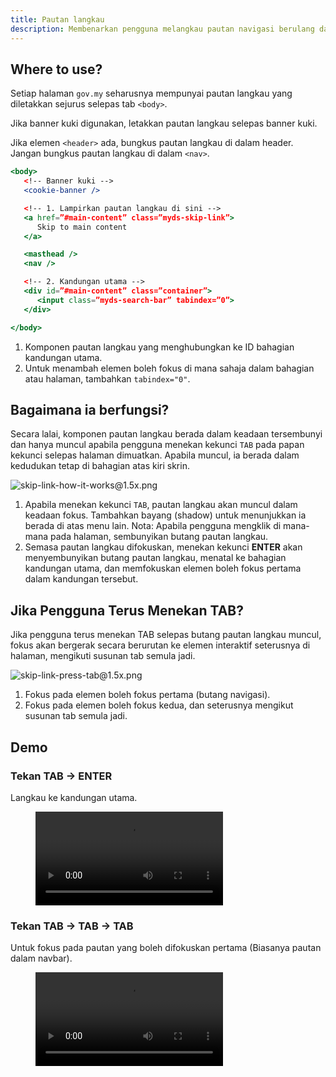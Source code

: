 ```yaml
---
title: Pautan langkau
description: Membenarkan pengguna melangkau pautan navigasi berulang dan terus ke kandungan utama. Ia meningkatkan kebolehcapaian untuk pengguna papan kekunci dan pembaca skrin dengan memperbaiki kecekapan navigasi dan biasanya tersembunyi sehingga difokuskan.
---
```



## Where to use?

Setiap halaman `gov.my` seharusnya mempunyai pautan langkau yang diletakkan sejurus selepas tab `<body>`.

Jika banner kuki digunakan, letakkan pautan langkau selepas banner kuki.

Jika elemen `<header>` ada, bungkus pautan langkau di dalam header. Jangan bungkus pautan langkau di dalam `<nav>`.

```jsx
<body>
   <!-- Banner kuki -->
   <cookie-banner />

   <!-- 1. Lampirkan pautan langkau di sini -->
   <a href=”#main-content” class=”myds-skip-link”>
      Skip to main content
   </a>

   <masthead />
   <nav />

   <!-- 2. Kandungan utama -->
   <div id=”#main-content” class=”container”>
      <input class=”myds-search-bar” tabindex=”0”>
   </div>

</body>
```

1. Komponen pautan langkau yang menghubungkan ke ID bahagian kandungan utama.
2. Untuk menambah elemen boleh fokus di mana sahaja dalam bahagian atau halaman, tambahkan `tabindex="0"`.

## Bagaimana ia berfungsi?

Secara lalai, komponen pautan langkau berada dalam keadaan tersembunyi dan hanya muncul apabila pengguna menekan kekunci `TAB` pada papan kekunci selepas halaman dimuatkan. Apabila muncul, ia berada dalam kedudukan tetap di bahagian atas kiri skrin.

![skip-link-how-it-works@1.5x.png](/design/skip-link-how-it-works1.5x.png)

1. Apabila menekan kekunci `TAB`, pautan langkau akan muncul dalam keadaan fokus. Tambahkan bayang (shadow) untuk menunjukkan ia berada di atas menu lain. Nota: Apabila pengguna mengklik di mana-mana pada halaman, sembunyikan butang pautan langkau.
2. Semasa pautan langkau difokuskan, menekan kekunci **ENTER** akan menyembunyikan butang pautan langkau, menatal ke bahagian kandungan utama, dan memfokuskan elemen boleh fokus pertama dalam kandungan tersebut.

## Jika Pengguna Terus Menekan TAB?

Jika pengguna terus menekan TAB selepas butang pautan langkau muncul, fokus akan bergerak secara berurutan ke elemen interaktif seterusnya di halaman, mengikuti susunan tab semula jadi.

![skip-link-press-tab@1.5x.png](/design/skip-link-press-tab1.5x.png)

1. Fokus pada elemen boleh fokus pertama (butang navigasi).
2. Fokus pada elemen boleh fokus kedua, dan seterusnya mengikut susunan tab semula jadi.

## Demo

### Tekan TAB → ENTER

Langkau ke kandungan utama.

<figure>
  <video controls="true" allowfullscreen="true">
    <source src={s3("/design/skip-link-demo1.mov")} type="video/mp4" />
  </video>
</figure>

### Tekan TAB → TAB → TAB

Untuk fokus pada pautan yang boleh difokuskan pertama (Biasanya pautan dalam navbar).

<figure>
  <video controls="true" allowfullscreen="true">
    <source src={s3("/design/skip-link-demo2.mov")} type="video/mp4" />
  </video>
</figure>
